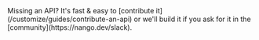 <Tip>
    Missing an API? It's fast & easy to [contribute it](/customize/guides/contribute-an-api) or we'll build it if you ask for
    it in the [community](https://nango.dev/slack).
</Tip>

<CardGroup cols={4}>
    <Card title="Braintree" href="/integrations/all/braintree" color="#68a063" />
    <Card title="Checkout.com" href="/integrations/all/checkout-com" color="#68a063" />
    <Card title="Chargebee" href="/integrations/all/chargebee" color="#68a063" />
    <Card title="Coupa Compass" href="/integrations/all/coupa-compass" color="#68a063" />
    <Card title="Fiserv" href="/integrations/all/fiserv" color="#68a063" />
    <Card title="Gumroad" href="/integrations/all/gumroad" color="#68a063" />
    <Card title="Paypal" href="/integrations/all/paypal" color="#68a063" />
    <Card title="Pennylane" href="/integrations/all/pennylane" color="#68a063" />
    <Card title="Splitwise" href="/integrations/all/splitwise" color="#68a063" />
    <Card title="Squareup" href="/integrations/all/squareup" color="#68a063" />
    <Card title="Stripe" href="/integrations/all/stripe" color="#68a063" />
    <Card title="Tremendous" href="/integrations/all/tremendous" color="#68a063" />
</CardGroup>
